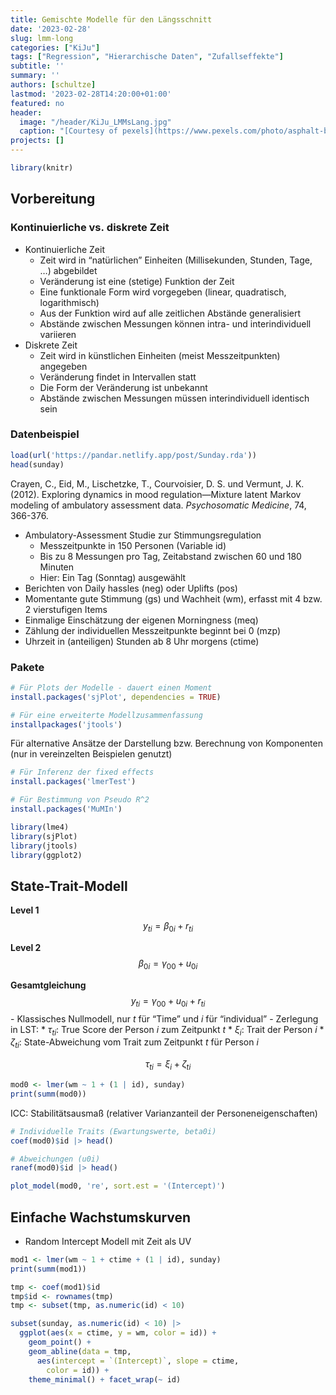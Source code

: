 ```yaml
---
title: Gemischte Modelle für den Längsschnitt
date: '2023-02-28'
slug: lmm-long
categories: ["KiJu"]
tags: ["Regression", "Hierarchische Daten", "Zufallseffekte"]
subtitle: ''
summary: ''
authors: [schultze]
lastmod: '2023-02-28T14:20:00+01:00'
featured: no
header:
  image: "/header/KiJu_LMMsLang.jpg"
  caption: "[Courtesy of pexels](https://www.pexels.com/photo/asphalt-blur-car-city-290470/)"
projects: []
---
```


```r
library(knitr)
```


## Vorbereitung

### Kontinuierliche vs. diskrete Zeit

- Kontinuierliche Zeit
  * Zeit wird in "natürlichen" Einheiten (Millisekunden, Stunden, Tage, ...) abgebildet
  * Veränderung ist eine (stetige) Funktion der Zeit
  * Eine funktionale Form wird vorgegeben (linear, quadratisch, logarithmisch)
  * Aus der Funktion wird auf alle zeitlichen Abstände generalisiert
  * Abstände zwischen Messungen können intra- und interindividuell variieren
- Diskrete Zeit
  * Zeit wird in künstlichen Einheiten (meist Messzeitpunkten) angegeben
  * Veränderung findet in Intervallen statt
  * Die Form der Veränderung ist unbekannt
  * Abstände zwischen Messungen müssen interindividuell identisch sein
  
### Datenbeispiel

```r
load(url('https://pandar.netlify.app/post/Sunday.rda'))
head(sunday)
```

Crayen, C., Eid, M., Lischetzke, T., Courvoisier, D. S. und Vermunt, J. K. (2012). Exploring dynamics in mood regulation—Mixture latent Markov modeling of ambulatory assessment data. _Psychosomatic Medicine_, 74, 366-376.

- Ambulatory-Assessment Studie zur Stimmungsregulation
  * Messzeitpunkte in 150 Personen (Variable id)
  * Bis zu 8 Messungen pro Tag, Zeitabstand zwischen 60 und 180 Minuten
  * Hier: Ein Tag (Sonntag) ausgewählt
- Berichten von Daily hassles (neg) oder Uplifts (pos)
- Momentante gute Stimmung (gs) und Wachheit (wm), erfasst mit 4 bzw. 2 vierstufigen Items
- Einmalige Einschätzung der eigenen Morningness (meq)
- Zählung der individuellen Messzeitpunkte beginnt bei 0 (mzp)
- Uhrzeit in (anteiligen) Stunden ab 8 Uhr morgens (ctime)

### Pakete

```r
# Für Plots der Modelle - dauert einen Moment
install.packages('sjPlot', dependencies = TRUE)

# Für eine erweiterte Modellzusammenfassung
installpackages('jtools')
```

Für alternative Ansätze der Darstellung bzw. Berechnung von Komponenten (nur in vereinzelten Beispielen genutzt)

```r
# Für Inferenz der fixed effects
install.packages('lmerTest')

# Für Bestimmung von Pseudo R^2
install.packages('MuMIn')
```

```r
library(lme4)
library(sjPlot)
library(jtools)
library(ggplot2)
```


## State-Trait-Modell

**Level 1** 
$$ y_{ti} = \beta_{0i} + r_{ti} $$

**Level 2**
$$ \beta_{0i} = \gamma_{00} + u_{0i} $$

**Gesamtgleichung**
$$ y_{ti} = \gamma_{00} + u_{0i} + r_{ti} $$
- Klassisches Nullmodell, nur $t$ für "Time" und $i$ für "individual"
- Zerlegung in LST:
  * $\tau_{ti}$: True Score der Person $i$ zum Zeitpunkt $t$
  * $\xi_{i}$: Trait der Person $i$
  * $\zeta_{ti}$: State-Abweichung vom Trait zum Zeitpunkt $t$ für Person $i$

$$ \tau_{ti} = \xi_{i} + \zeta_{ti} $$

```r
mod0 <- lmer(wm ~ 1 + (1 | id), sunday)
print(summ(mod0))
```
ICC: Stabilitätsausmaß (relativer Varianzanteil der Personeneigenschaften)

```r
# Individuelle Traits (Ewartungswerte, beta0i)
coef(mod0)$id |> head()

# Abweichungen (u0i)
ranef(mod0)$id |> head()
```

```r
plot_model(mod0, 're', sort.est = '(Intercept)')
```

## Einfache Wachstumskurven

- Random Intercept Modell mit Zeit als UV

```r
mod1 <- lmer(wm ~ 1 + ctime + (1 | id), sunday)
print(summ(mod1))
```
```r
tmp <- coef(mod1)$id
tmp$id <- rownames(tmp)
tmp <- subset(tmp, as.numeric(id) < 10)

subset(sunday, as.numeric(id) < 10) |>
  ggplot(aes(x = ctime, y = wm, color = id)) + 
    geom_point() + 
    geom_abline(data = tmp, 
      aes(intercept = `(Intercept)`, slope = ctime, 
        color = id)) +
    theme_minimal() + facet_wrap(~ id)
```

